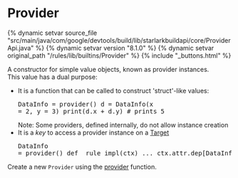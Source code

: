 <html devsite>
<head>
  <meta name="project_path" value="/_project.yaml">
  <meta name="book_path" value="/versions/8.1.0/_book.yaml">
</head>
<body>

<h1 class="page-title" id="modules.Provider">Provider</h1>

{% dynamic setvar source_file "src/main/java/com/google/devtools/build/lib/starlarkbuildapi/core/ProviderApi.java" %}
{% dynamic setvar version "8.1.0" %}
{% dynamic setvar original_path "/rules/lib/builtins/Provider" %}
{% include "_buttons.html" %}
<!-- {% raw %} -->

A constructor for simple value objects, known as provider instances.<br>This value has a dual purpose:  <ul>     <li>It is a function that can be called to construct 'struct'-like values:<pre class="language-python">DataInfo = provider()
d = DataInfo(x = 2, y = 3)
print(d.x + d.y) # prints 5</pre>     Note: Some providers, defined internally, do not allow instance creation     </li>     <li>It is a <i>key</i> to access a provider instance on a        <a href="../builtins/Target.html">Target</a><pre class="language-python">DataInfo = provider()
def _rule_impl(ctx)
  ... ctx.attr.dep[DataInfo]</pre>     </li>  </ul>Create a new <code>Provider</code> using the <a href="../globals/bzl.html#provider">provider</a> function.



</body>
</html>

<!-- {% endraw %} -->
